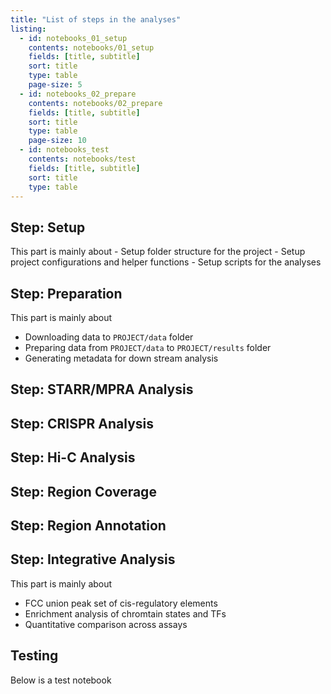 ```yaml
---
title: "List of steps in the analyses"
listing:
  - id: notebooks_01_setup
    contents: notebooks/01_setup
    fields: [title, subtitle]
    sort: title
    type: table
    page-size: 5
  - id: notebooks_02_prepare
    contents: notebooks/02_prepare
    fields: [title, subtitle]
    sort: title
    type: table
    page-size: 10
  - id: notebooks_test
    contents: notebooks/test
    fields: [title, subtitle]
    sort: title
    type: table
---
```


## Step: Setup

This part is mainly about
- Setup folder structure for the project
- Setup project configurations and helper functions
- Setup scripts for the analyses

::: {#notebooks_01_setup}
:::

## Step: Preparation

This part is mainly about

- Downloading data to `PROJECT/data` folder
- Preparing data from `PROJECT/data` to `PROJECT/results` folder
- Generating metadata for down stream analysis

::: {#notebooks_02_prepare}
:::

## Step: STARR/MPRA Analysis

## Step: CRISPR Analysis

## Step: Hi-C Analysis

## Step: Region Coverage

## Step: Region Annotation

## Step: Integrative Analysis

This part is mainly about

- FCC union peak set of cis-regulatory elements
- Enrichment analysis of chromtain states and TFs
- Quantitative comparison across assays

## Testing

Below is a test notebook

::: {#notebooks_test}
:::